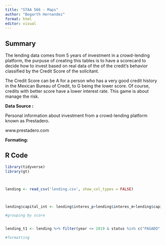 ```yaml
---
title: "STAA 566 - Maps"
author: "Bogarth Hernandez"
format: html
editor: visual
---
```


## Summary

The lending data comes from 5 years of investment in a crowd-lending platform, the purpuse of creating this tables is to have a scorecard to decide how to invest based on real data of the of the credit's behavior classified by the Credit Score of the solicitant.

The Credit Score can be A for a person who has a very good credit history in the Mexican Bureau of Credit, to G being the lower score. Of course, credits with better score have a lower interest rate. This game is about manage the risk.

**Data Source :**

Personal information about investment from a crowd-lending platform known as Prestadero.

www.prestadero.com

**Formating:**

## R Code

```r

library(tidyverse)
library(gt)



lending <- read_csv('lending.csv', show_col_types = FALSE)



lending$capital_int <- lending$interes_p+lending$interes_m+lending$capital_p

#grouping by score


lending_t1 <- lending %>% filter(year <= 2019 & status %in% c("PAGADO","LIBERADO"))   %>% select( score, amt_inv, interes_rate, capital_p,  capital_int) %>% group_by(score) %>% summarise(credits=n(), interest_avg =mean(interes_rate),ammount_inv=sum(amt_inv), cap_int =sum(capital_int)) %>% dplyr::mutate(profit_pct =  cap_int/ ammount_inv - 1) %>% gt() 

#formatting



```
